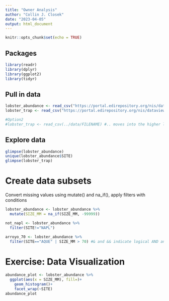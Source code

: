 ```yaml
---
title: "Owner Analysis"
author: "Collin J. Closek"
date: "2023-04-05"
output: html_document
---
```


```r
knitr::opts_chunk$set(echo = TRUE)
```
## Packages

```r

library(readr)
library(dplyr)
library(ggplot2)
library(tidyr)

```

## Pull in data

```r
lobster_abundance <- read_csv("https://portal.edirepository.org/nis/dataviewer?packageid=knb-lter-sbc.77.8&entityid=f32823fba432f58f66c06b589b7efac6")
lobster_trap <- read_csv("https://portal.edirepository.org/nis/dataviewer?packageid=knb-lter-sbc.77.8&entityid=66dd61c75bda17c23a3bce458c56ed84")

#Option2
#lobster_trap <- read_csv(../data/FILENAME) #.. moves into the higher level out of the analysis folder to read see the data folder
```

## Explore data
```r
glimpse(lobster_abundance)
unique(lobster_abundance$SITE)
glimpse(lobster_trap)
```

# Create data subsets 

Convert missing values using mutate() and na_if(), apply filters with conditions
```r
lobster_abundance <- lobster_abundance %>% 
  mutate(SIZE_MM = na_if(SIZE_MM, -99999)) 

not_napl <- lobster_abundance %>% 
  filter(SITE!="NAPL")

arroyo_70 <- lobster_abundance %>% 
  filter(SITE=="AQUE" | SIZE_MM > 70) #& and && indicate logical AND and | and || indicate logical OR
```

# Exercise: Data Visualization

```r
abundance_plot <- lobster_abundance %>% 
  ggplot(aes(x = SIZE_MM), fill=)+
    geom_histogram()+
    facet_wrap(~SITE)
abundance_plot


```


